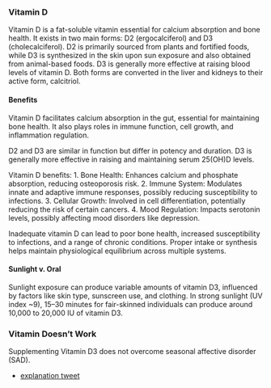 ### Vitamin D

Vitamin D is a fat-soluble vitamin essential for calcium absorption and bone health. It exists in two main forms: D2 (ergocalciferol) and D3 (cholecalciferol). D2 is primarily sourced from plants and fortified foods, while D3 is synthesized in the skin upon sun exposure and also obtained from animal-based foods. D3 is generally more effective at raising blood levels of vitamin D. Both forms are converted in the liver and kidneys to their active form, calcitriol.

#### **Benefits**

Vitamin D facilitates calcium absorption in the gut, essential for maintaining bone health. It also plays roles in immune function, cell growth, and inflammation regulation.

D2 and D3 are similar in function but differ in potency and duration. D3 is generally more effective in raising and maintaining serum 25(OH)D levels.

Vitamin D benefits:
1. Bone Health: Enhances calcium and phosphate absorption, reducing osteoporosis risk.
2. Immune System: Modulates innate and adaptive immune responses, possibly reducing susceptibility to infections.
3. Cellular Growth: Involved in cell differentiation, potentially reducing the risk of certain cancers.
4. Mood Regulation: Impacts serotonin levels, possibly affecting mood disorders like depression.

Inadequate vitamin D can lead to poor bone health, increased susceptibility to infections, and a range of chronic conditions. Proper intake or synthesis helps maintain physiological equilibrium across multiple systems.

#### **Sunlight v. Oral**

Sunlight exposure can produce variable amounts of vitamin D3, influenced by factors like skin type, sunscreen use, and clothing. In strong sunlight (UV index ~9), 15–30 minutes for fair-skinned individuals can produce around 10,000 to 20,000 IU of vitamin D3. 

### Vitamin Doesn't Work

Supplementing Vitamin D3 does not overcome seasonal affective disorder (SAD).

- [explanation tweet](https://twitter.com/bitcoinand_beef/status/1729110903071855029)
